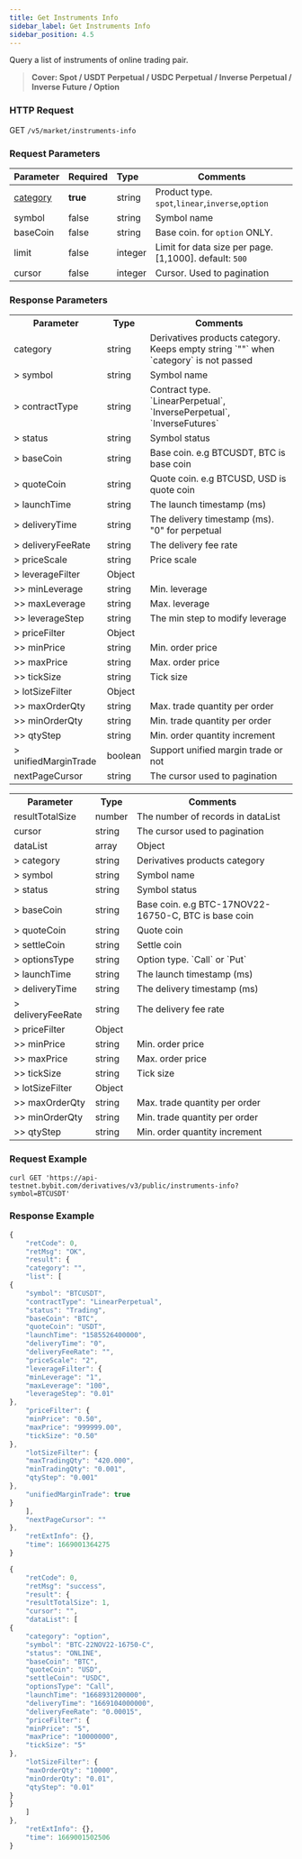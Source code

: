 ```yaml
---
title: Get Instruments Info
sidebar_label: Get Instruments Info
sidebar_position: 4.5
---
```


Query a list of instruments of online trading pair.
> **Cover: Spot / USDT Perpetual / USDC Perpetual / Inverse Perpetual / Inverse Future / Option**


### HTTP Request
GET `/v5/market/instruments-info`

### Request Parameters
| Parameter | Required | Type | Comments|
|:----- |:-------|:-----|------ |
|[category](../enum#category) |<b>true</b> |string |Product type. `spot`,`linear`,`inverse`,`option`|
|symbol |false |string |Symbol name|
|baseCoin |false |string |Base coin. for `option` ONLY.|
|limit |false |integer |Limit for data size per page. [1,1000]. default: `500`|
|cursor |false |integer |Cursor. Used to pagination|

### Response Parameters
<Tabs>
<TabItem value="future" label="future" default>
    <table border="0.8">
        <tr>
            <th>Parameter</th><th>Type</th><th>Comments</th>
        </tr>
        <tr>
            <td>category</td><td>string</td><td>Derivatives products category. Keeps empty string `""` when `category` is not passed</td>
        </tr>
        <tr>
            <td>> symbol</td><td>string</td><td>Symbol name </td>
        </tr>
        <tr>
            <td>> contractType</td><td>string</td><td>Contract type. `LinearPerpetual`, `InversePerpetual`, `InverseFutures`</td>
        </tr>
        <tr>
            <td>> status</td><td>string</td><td>Symbol status </td>
        </tr>
        <tr>
            <td>> baseCoin</td><td>string</td><td>Base coin. e.g BTCUSDT, BTC is base coin</td>
        </tr>
        <tr>
            <td>> quoteCoin</td><td>string</td><td>Quote coin. e.g BTCUSD, USD is quote coin</td>
        </tr>
        <tr>
            <td>> launchTime</td><td>string</td><td>The launch timestamp (ms) </td>
        </tr>
        <tr>
            <td>> deliveryTime</td><td>string</td><td>The delivery timestamp (ms). "0" for perpetual </td>
        </tr>
        <tr>
            <td>> deliveryFeeRate</td><td>string</td><td>The delivery fee rate </td>
        </tr>
        <tr>
            <td>> priceScale</td><td>string</td><td>Price scale</td>
        </tr>
        <tr>
            <td>> leverageFilter</td><td>Object</td><td> </td>
        </tr>
        <tr>
            <td>>> minLeverage</td><td>string</td><td>Min. leverage </td>
        </tr>
        <tr>
            <td>>> maxLeverage</td><td>string</td><td>Max. leverage </td>
        </tr>
        <tr>
            <td>>> leverageStep</td><td>string</td><td>The min step to modify leverage </td>
        </tr>
        <tr>
            <td>> priceFilter</td><td>Object</td><td> </td>
        </tr>
        <tr>
            <td>>> minPrice</td><td>string</td><td>Min. order price</td>
        </tr>
        <tr>
            <td>>> maxPrice</td><td>string</td><td>Max. order price</td>
        </tr>
        <tr>
            <td>>> tickSize</td><td>string</td><td>Tick size</td>
        </tr>
        <tr>
            <td>> lotSizeFilter</td><td>Object</td><td> </td>
        </tr>
        <tr>
            <td>>> maxOrderQty</td><td>string</td><td>Max. trade quantity per order </td>
        </tr>
        <tr>
            <td>>> minOrderQty</td><td>string</td><td>Min. trade quantity per order </td>
        </tr>
        <tr>
            <td>>> qtyStep</td><td>string</td><td>Min. order quantity increment </td>
        </tr>
        <tr>
            <td>> unifiedMarginTrade</td><td>boolean</td><td>Support unified margin trade or not </td>
        </tr>
        <tr>
            <td>nextPageCursor</td><td>string</td><td>The cursor used to pagination</td>
        </tr>
    </table>
</TabItem>

<TabItem value="option" label="option">
    <table border="0.8">
        <tr>
            <th>Parameter</th><th>Type</th><th>Comments</th>
        </tr>
        <tr>
            <td>resultTotalSize </td><td>number </td><td>The number of records in dataList </td>
        </tr>
        <tr>
            <td>cursor </td><td>string </td><td>The cursor used to pagination </td>
        </tr>
        <tr>
            <td>dataList </td><td>array </td><td>Object </td>
        </tr>
        <tr>
            <td>> category</td><td>string</td><td>Derivatives products category </td>
        </tr>
        <tr>
            <td>> symbol</td><td>string</td><td>Symbol name </td>
        </tr>
        <tr>
            <td>> status</td><td>string</td><td>Symbol status </td>
        </tr>
        <tr>
            <td>> baseCoin</td><td>string</td><td>Base coin. e.g BTC-17NOV22-16750-C, BTC is base coin </td>
        </tr>
        <tr>
            <td>> quoteCoin</td><td>string</td><td>Quote coin </td>
        </tr>
        <tr>
            <td>> settleCoin</td><td>string</td><td>Settle coin </td>
        </tr>
        <tr>
            <td>> optionsType</td><td>string</td><td>Option type. `Call` or `Put` </td>
        </tr>
        <tr>
            <td>> launchTime</td><td>string</td><td>The launch timestamp (ms) </td>
        </tr>
        <tr>
            <td>> deliveryTime</td><td>string</td><td>The delivery timestamp (ms) </td>
        </tr>
        <tr>
            <td>> deliveryFeeRate</td><td>string</td><td>The delivery fee rate </td>
        </tr>
        <tr>
            <td>> priceFilter</td><td>Object</td><td> </td>
        </tr>
        <tr>
            <td>>> minPrice</td><td>string</td><td>Min. order price</td>
        </tr>
        <tr>
            <td>>> maxPrice</td><td>string</td><td>Max. order price</td>
        </tr>
        <tr>
            <td>>> tickSize</td><td>string</td><td>Tick size</td>
        </tr>
        <tr>
            <td>> lotSizeFilter</td><td>Object</td><td> </td>
        </tr>
        <tr>
            <td>>> maxOrderQty</td><td>string</td><td>Max. trade quantity per order </td>
        </tr>
        <tr>
            <td>>> minOrderQty</td><td>string</td><td>Min. trade quantity per order </td>
        </tr>
        <tr>
            <td>>> qtyStep</td><td>string</td><td>Min. order quantity increment </td>
        </tr>
    </table>
</TabItem>
</Tabs>

### Request Example

<Tabs>
<TabItem value="console" label="Console">

```http
curl GET 'https://api-testnet.bybit.com/derivatives/v3/public/instruments-info?symbol=BTCUSDT'
```

</TabItem>
</Tabs>

### Response Example

<Tabs>
<TabItem value="js linear" label="JavaScript linear">

```javascript
{
    "retCode": 0,
    "retMsg": "OK",
    "result": {
    "category": "",
    "list": [
{
    "symbol": "BTCUSDT",
    "contractType": "LinearPerpetual",
    "status": "Trading",
    "baseCoin": "BTC",
    "quoteCoin": "USDT",
    "launchTime": "1585526400000",
    "deliveryTime": "0",
    "deliveryFeeRate": "",
    "priceScale": "2",
    "leverageFilter": {
    "minLeverage": "1",
    "maxLeverage": "100",
    "leverageStep": "0.01"
},
    "priceFilter": {
    "minPrice": "0.50",
    "maxPrice": "999999.00",
    "tickSize": "0.50"
},
    "lotSizeFilter": {
    "maxTradingQty": "420.000",
    "minTradingQty": "0.001",
    "qtyStep": "0.001"
},
    "unifiedMarginTrade": true
}
    ],
    "nextPageCursor": ""
},
    "retExtInfo": {},
    "time": 1669001364275
}
```

</TabItem>
<TabItem value="js option" label="JavaScript option">

```javascript
{
    "retCode": 0,
    "retMsg": "success",
    "result": {
    "resultTotalSize": 1,
    "cursor": "",
    "dataList": [
{
    "category": "option",
    "symbol": "BTC-22NOV22-16750-C",
    "status": "ONLINE",
    "baseCoin": "BTC",
    "quoteCoin": "USD",
    "settleCoin": "USDC",
    "optionsType": "Call",
    "launchTime": "1668931200000",
    "deliveryTime": "1669104000000",
    "deliveryFeeRate": "0.00015",
    "priceFilter": {
    "minPrice": "5",
    "maxPrice": "10000000",
    "tickSize": "5"
},
    "lotSizeFilter": {
    "maxOrderQty": "10000",
    "minOrderQty": "0.01",
    "qtyStep": "0.01"
}
}
    ]
},
    "retExtInfo": {},
    "time": 1669001502506
}
```
</TabItem>
</Tabs>
